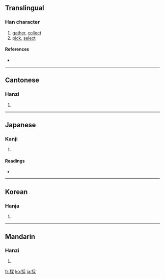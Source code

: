 {{also|采}}
==Translingual==

===Han character===
{{Han char|rn=64|rad=手|as=08|sn=11|four=5209<sub>4</sub>|canj=手月木 (QBD)}}

# [[gather]], [[collect]]
# [[pick]], [[select]]

====References====
* {{Han ref|kx=0438.120|dkj=12274|dj=0788.100|hdz=31901.010|uh=63A1|ud=25505|bh=B1C4|bd=45508}}

----

==Cantonese==

===Hanzi===
{{yue-hanzi|jyut=|y=choi2}}

# {{defn|Cantonese}}

----

==Japanese==

===Kanji===
{{ja-kanji|grade=5|rs=手08}}

# {{defn|Japanese}}

====Readings====
* {{ja-readings|on=[[さい]] (sai)|kun=[[とる]] (toru)}}

----

==Korean==

===Hanja===
{{ko-hanja|hangeul=채|eumhun=|rv=chae|mr=ch'ae|y=chay}}

# {{defn|Korean}}

----

==Mandarin==

===Hanzi===
{{cmn-hanzi|sim=采|pin=[[cǎi]] ([[cai3]]), [[tān]] ([[tan1]])|wg=ts'ai<sup>3</sup>, t'an<sup>1</sup>}}

# {{defn|Mandarin}}

[[fr:採]]
[[ko:採]]
[[ja:採]]